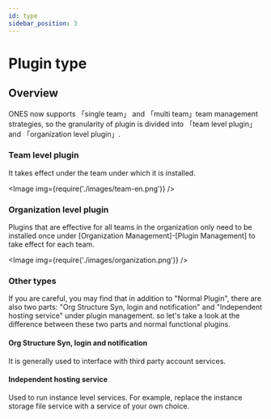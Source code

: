 ```yaml
---
id: type
sidebar_position: 3
---
```


# Plugin type

## Overview

ONES now supports 「single team」 and 「multi team」team management strategies, so the granularity of plugin is divided into 「team level plugin」and 「organization level plugin」.

### Team level plugin

It takes effect under the team under which it is installed.

<Image img={require('./images/team-en.png')} />

### Organization level plugin

Plugins that are effective for all teams in the organization only need to be installed once under [Organization Management]-[Plugin Management] to take effect for each team.

<Image img={require('./images/organization.png')} />

### Other types

If you are careful, you may find that in addition to "Normal Plugin", there are also two parts: "Org Structure Syn, login and notification" and "Independent hosting service" under plugin management. so let's take a look at the difference between these two parts and normal functional plugins.

#### Org Structure Syn, login and notification

It is generally used to interface with third party account services.

#### Independent hosting service

Used to run instance level services. For example, replace the instance storage file service with a service of your own choice.
